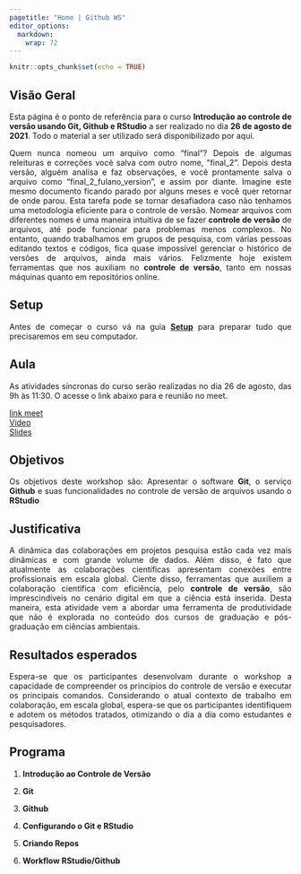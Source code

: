 ```yaml
---
pagetitle: "Home | Github WS"
editor_options: 
  markdown: 
    wrap: 72
---
```

<style>
body {
text-align: justify}
</style>


```r
knitr::opts_chunk$set(echo = TRUE)
```

## Visão Geral

Esta página é o ponto de referência para o curso **Introdução ao controle de versão usando Git, Github e RStudio** a ser realizado no dia **26 de agosto de 2021**. Todo o material a ser utilizado será disponibilizado por aqui. 

Quem nunca nomeou um arquivo como “final”? Depois de algumas releituras e correções você salva com outro nome, “final_2”. Depois desta versão, alguém analisa e faz observações, e você prontamente salva o arquivo como “final_2_fulano_version”, e assim por diante. Imagine este mesmo documento ficando parado por alguns meses e você quer retornar de onde parou. Esta tarefa pode se tornar desafiadora caso não tenhamos uma metodologia eficiente para o controle de versão. Nomear arquivos com diferentes nomes é uma maneira intuitiva de se fazer **controle de versão** de arquivos, até pode funcionar para problemas menos complexos. No entanto, quando trabalhamos em grupos de pesquisa, com várias pessoas editando textos e códigos, fica quase impossível gerenciar o histórico de versões de arquivos, ainda mais vários. Felizmente hoje existem ferramentas que nos auxiliam no **controle de versão**, tanto em nossas máquinas quanto em repositórios online. 

## Setup

Antes de começar o curso vá na guia [**Setup**](./setup.html) para preparar tudo que precisaremos em seu computador.  

## Aula

As atividades síncronas do curso serão realizadas no dia 26 de agosto, das 9h às 11:30.
O acesse o link abaixo para e reunião no meet.

[link meet](meet.google.com/jsf-sndu-usb)
\
[Video]()
\
[Slides]()


## Objetivos

Os objetivos deste workshop são: Apresentar o software **Git**, o serviço **Github** e suas funcionalidades no controle de versão de arquivos usando o **RStudio**

## Justificativa

A dinâmica das colaborações em projetos pesquisa estão cada vez mais dinâmicas e com grande volume de dados. Além disso, é fato que atualmente as colaborações científicas apresentam conexões entre profissionais em escala global. Ciente disso, ferramentas que auxiliem a colaboração científica com eficiência, pelo **controle de versão**, são imprescindíveis no cenário digital em que a ciência está inserida. Desta maneira, esta atividade vem a abordar uma ferramenta de produtividade que não é explorada no conteúdo dos cursos de graduação e pós-graduação em ciências ambientais.  

## Resultados esperados

Espera-se que os participantes desenvolvam durante o workshop a capacidade de compreender os princípios do controle de versão e executar os principais comandos.  Considerando o atual contexto de trabalho em colaboração, em escala global, espera-se que os participantes identifiquem e adotem os métodos tratados, otimizando o dia a dia como estudantes e pesquisadores.   

## Programa

1.  **Introdução ao Controle de Versão**\
    
2.  **Git**\

3.  **Github**\
  
4.  **Configurando o Git e RStudio**\
   
5.  **Criando Repos**\
    
6.  **Workflow RStudio/Github**\
    

